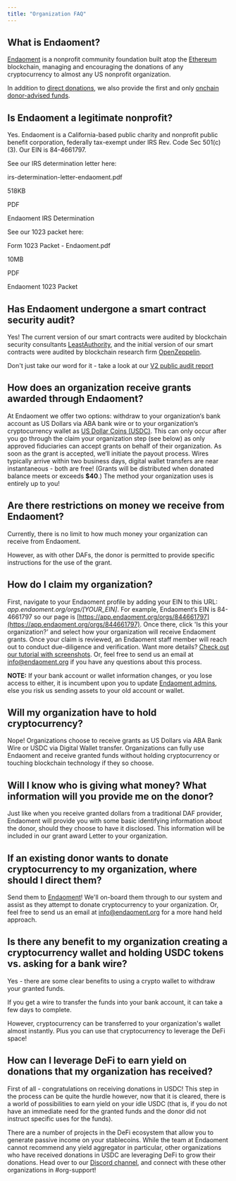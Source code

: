 ```yaml
---
title: "Organization FAQ"
---
```


## What is Endaoment?

[Endaoment](http://app.endaoment.org) is a nonprofit community foundation built atop the [Ethereum](https://ethereum.org/en/) blockchain, managing and encouraging the donations of any cryptocurrency to almost any US nonprofit organization.

In addition to [direct donations](/donors/about-direct-donations), we also provide the first and only [onchain donor-advised funds](/donors/donor-advised-funds).

## Is Endaoment a legitimate nonprofit?

Yes. Endaoment is a California-based public charity and nonprofit public benefit corporation, federally tax-exempt under IRS Rev. Code Sec 501(c)(3). Our EIN is 84-4661797.

See our IRS determination letter here:

irs-determination-letter-endaoment.pdf

518KB

PDF

Endaoment IRS Determination

See our 1023 packet here:

Form 1023 Packet - Endaoment.pdf

10MB

PDF

Endaoment 1023 Packet

## Has Endaoment undergone a smart contract security audit?

Yes! The current version of our smart contracts were audited by blockchain security consultants [LeastAuthority](https://leastauthority.com), and the initial version of our smart contracts were audited by blockchain research firm [OpenZeppelin](https://openzeppelin.com).

Don't just take our word for it - take a look at our [V2 public audit report](https://leastauthority.com/static/publications/LeastAuthority%5FEndaoment%5FV2%5FSmart%5FContracts%5FFinal%5FAudit%5FReport.pdf)

## How does an organization receive grants awarded through Endaoment?

At Endaoment we offer two options: withdraw to your organization‘s bank account as US Dollars via ABA bank wire or to your organization‘s cryptocurrency wallet as [US Dollar Coins (USDC)](https://www.circle.com/en/usdc). This can only occur after you go through the claim your organization step (see below) as only approved fiduciaries can accept grants on behalf of their organization. As soon as the grant is accepted, we‘ll initiate the payout process. Wires typically arrive within two business days, digital wallet transfers are near instantaneous - both are free! (Grants will be distributed when donated balance meets or exceeds **$40**.) The method your organization uses is entirely up to you!

## Are there restrictions on money we receive from Endaoment?

Currently, there is no limit to how much money your organization can receive from Endaoment.

However, as with other DAFs, the donor is permitted to provide specific instructions for the use of the grant.

## How do I claim my organization?

First, navigate to your Endaoment profile by adding your EIN to this URL: _app.endaoment.org/orgs/\[YOUR\_EIN\]_. For example, Endaoment‘s EIN is 84-4661797 so our page is [https://app.endaoment.org/orgs/844661797](https://app.endaoment.org/orgs/844661797). Once there, click 'Is this your organization?' and select how your organization will receive Endaoment grants. Once your claim is reviewed, an Endaoment staff member will reach out to conduct due-diligence and verification. Want more details? [Check out our tutorial with screenshots](https://docs.endaoment.org/organizations/claiming-an-organization/submitting-a-claim). Or, feel free to send us an email at [info@endaoment.org](mailto:info@endaoment.org) if you have any questions about this process.

**NOTE:** If your bank account or wallet information changes, or you lose access to either, it is incumbent upon you to update [Endaoment admins](mailto:admin@endaoment.org), else you risk us sending assets to your old account or wallet.

## Will my organization have to hold cryptocurrency?

Nope! Organizations choose to receive grants as US Dollars via ABA Bank Wire or USDC via Digital Wallet transfer. Organizations can fully use Endaoment and receive granted funds without holding cryptocurrency or touching blockchain technology if they so choose.

## Will I know who is giving what money? What information will you provide me on the donor?

Just like when you receive granted dollars from a traditional DAF provider, Endaoment will provide you with some basic identifying information about the donor, should they choose to have it disclosed. This information will be included in our grant award Letter to your organization.

## If an existing donor wants to donate cryptocurrency to my organization, where should I direct them?

Send them to [Endaoment](http://app.endaoment.org)! We'll on-board them through to our system and assist as they attempt to donate cryptocurrency to your organization. Or, feel free to send us an email at [info@endaoment.org](mailto:info@endaoment.org) for a more hand held approach.

## Is there any benefit to my organization creating a cryptocurrency wallet and holding USDC tokens vs. asking for a bank wire?

Yes - there are some clear benefits to using a crypto wallet to withdraw your granted funds.

If you get a wire to transfer the funds into your bank account, it can take a few days to complete.

However, cryptocurrency can be transferred to your organization's wallet almost instantly. Plus you can use that cryptocurrency to leverage the DeFi space!

## How can I leverage DeFi to earn yield on donations that my organization has received?

First of all - congratulations on receiving donations in USDC! This step in the process can be quite the hurdle however, now that it is cleared, there is a world of possibilities to earn yield on your idle USDC (that is, if you do not have an immediate need for the granted funds and the donor did not instruct specific uses for the funds).

There are a number of projects in the DeFi ecosystem that allow you to generate passive income on your stablecoins. While the team at Endaoment cannot recommend any yield aggregator in particular, other organizations who have received donations in USDC are leveraging DeFi to grow their donations. Head over to our [Discord channel](https://discord.gg/endaoment), and connect with these other organizations in #org-support!